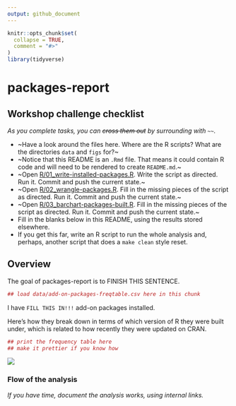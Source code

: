 ```yaml
---
output: github_document
---
```


<!-- README.md is generated from README.Rmd. Please edit that file -->

```r
knitr::opts_chunk$set(
  collapse = TRUE,
  comment = "#>"
)
library(tidyverse)
```

# packages-report

## Workshop challenge checklist

*As you complete tasks, you can ~~cross them out~~ by surrounding with `~~`.*

* ~Have a look around the files here. Where are the R scripts? What are the directories `data` and `figs` for?~
* ~Notice that this README is an `.Rmd` file. That means it could contain R code and will need to be rendered to create `README.md`.~
* ~Open [R/01_write-installed-packages.R](R/01_write-installed-packages.R). Write the script as directed. Run it. Commit and push the current state.~
* ~Open [R/02_wrangle-packages.R](R/02_wrangle-packages.R). Fill in the missing pieces of the script as directed. Run it. Commit and push the current state.~
* ~Open [R/03_barchart-packages-built.R](R/03_barchart-packages-built.R). Fill in the missing pieces of the script as directed. Run it. Commit and push the current state.~
* Fill in the blanks below in this README, using the results stored elsewhere.
* If you get this far, write an R script to run the whole analysis and, perhaps, another script that does a `make clean` style reset.

## Overview

The goal of packages-report is to FINISH THIS SENTENCE.

```r
## load data/add-on-packages-freqtable.csv here in this chunk
```

I have `FILL THIS IN!!!` add-on packages installed.

Here's how they break down in terms of which version of R they were built under, which is related to how recently they were updated on CRAN.

```r
## print the frequency table here
## make it prettier if you know how
```

![](figs/built-barchart.png)

### Flow of the analysis

*If you have time, document the analysis works, using internal links.*

